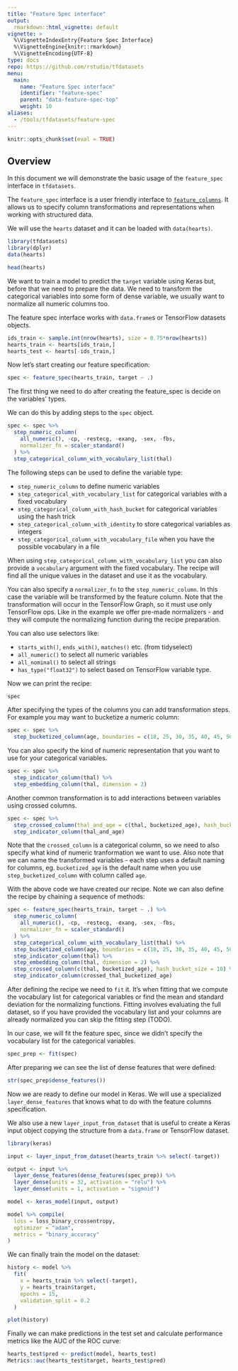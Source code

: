 ```yaml
---
title: "Feature Spec interface"
output: 
  rmarkdown::html_vignette: default
vignette: >
  %\VignetteIndexEntry{Feature Spec Interface}
  %\VignetteEngine{knitr::rmarkdown}
  %\VignetteEncoding{UTF-8}
type: docs
repo: https://github.com/rstudio/tfdatasets
menu:
  main:
    name: "Feature Spec interface"
    identifier: "feature-spec"
    parent: "data-feature-spec-top"
    weight: 10
aliases:
  - /tools/tfdatasets/feature-spec
---
```


```r
knitr::opts_chunk$set(eval = TRUE) 
```

## Overview

In this document we will demonstrate the basic usage of the `feature_spec` interface
in `tfdatasets`.

The `feature_spec` interface is a user friendly interface to [`feature_columns`](https://www.tensorflow.org/versions/r2.0/api_docs/python/tf/feature_column).
It allows us to specify column transformations and representations when working with
structured data.

We will use the `hearts` dataset and it can be loaded with `data(hearts)`.

```r
library(tfdatasets)
library(dplyr)
data(hearts)
```

```r
head(hearts)
```

We want to train a model to predict the `target` variable using Keras but, before
that we need to prepare the data. We need to transform the categorical variables
into some form of dense variable, we usually want to normalize all numeric columns too.

The feature spec interface works with `data.frame`s or TensorFlow datasets objects.

```r
ids_train <- sample.int(nrow(hearts), size = 0.75*nrow(hearts))
hearts_train <- hearts[ids_train,]
hearts_test <- hearts[-ids_train,]
```

Now let's start creating our feature specification: 

```r
spec <- feature_spec(hearts_train, target ~ .)
```

The first thing we need to do after creating the feature_spec is decide on the variables' types.

We can do this by adding steps to the `spec` object.

```r
spec <- spec %>% 
  step_numeric_column(
    all_numeric(), -cp, -restecg, -exang, -sex, -fbs,
    normalizer_fn = scaler_standard()
  ) %>% 
  step_categorical_column_with_vocabulary_list(thal)
```

The following steps can be used to define the variable type:

* `step_numeric_column` to define numeric variables
* `step_categorical_with_vocabulary_list` for categorical variables with a fixed vocabulary
* `step_categorical_column_with_hash_bucket` for categorical variables using the hash trick
* `step_categorical_column_with_identity` to store categorical variables as integers
* `step_categorical_column_with_vocabulary_file` when you have the possible vocabulary in a file

When using `step_categorical_column_with_vocabulary_list` you can also provide a `vocabulary` argument
with the fixed vocabulary. The recipe will find all the unique values in the dataset and use it
as the vocabulary.

You can also specify a `normalizer_fn` to the `step_numeric_column`. In this case the variable will be
transformed by the feature column. Note that the transformation will occur in the TensorFlow Graph,
so it must use only TensorFlow ops. Like in the example we offer pre-made normalizers - and they will
compute the normalizing function during the recipe preparation.

You can also use selectors like:

* `starts_with()`, `ends_with()`, `matches()` etc. (from tidyselect)
* `all_numeric()` to select all numeric variables
* `all_nominal()` to select all strings
* `has_type("float32")` to select based on TensorFlow variable type.

Now we can print the recipe:

```r
spec
```

After specifying the types of the columns you can add transformation steps. 
For example you may want to bucketize a numeric column:

```r
spec <- spec %>% 
  step_bucketized_column(age, boundaries = c(18, 25, 30, 35, 40, 45, 50, 55, 60, 65))
```

You can also specify the kind of numeric representation that you want to use for
your categorical variables.

```r
spec <- spec %>% 
  step_indicator_column(thal) %>% 
  step_embedding_column(thal, dimension = 2)
```

Another common transformation is to add interactions between variables using crossed
columns. 

```r
spec <- spec %>% 
  step_crossed_column(thal_and_age = c(thal, bucketized_age), hash_bucket_size = 1000) %>% 
  step_indicator_column(thal_and_age)
```

Note that the `crossed_column` is a categorical column, so we need to also specify what
kind of numeric tranformation we want to use. Also note that we can name the transformed
variables - each step uses a default naming for columns, eg. `bucketized_age` is the
default name when you use `step_bucketized_column` with column called `age`.

With the above code we have created our recipe. Note we can also define the
recipe by chaining a sequence of methods:

```r
spec <- feature_spec(hearts_train, target ~ .) %>% 
  step_numeric_column(
    all_numeric(), -cp, -restecg, -exang, -sex, -fbs,
    normalizer_fn = scaler_standard()
  ) %>% 
  step_categorical_column_with_vocabulary_list(thal) %>% 
  step_bucketized_column(age, boundaries = c(18, 25, 30, 35, 40, 45, 50, 55, 60, 65)) %>% 
  step_indicator_column(thal) %>% 
  step_embedding_column(thal, dimension = 2) %>% 
  step_crossed_column(c(thal, bucketized_age), hash_bucket_size = 10) %>%
  step_indicator_column(crossed_thal_bucketized_age)
```

After defining the recipe we need to `fit` it. It's when fitting that we compute the vocabulary
list for categorical variables or find the mean and standard deviation for the normalizing functions.
Fitting involves evaluating the full dataset, so if you have provided the vocabulary list and 
your columns are already normalized you can skip the fitting step (TODO).

In our case, we will fit the feature spec, since we didn't specify the vocabulary list
for the categorical variables.

```r
spec_prep <- fit(spec)
```

After preparing we can see the list of dense features that were defined:

```r
str(spec_prep$dense_features())
```

Now we are ready to define our model in Keras. We will use a specialized `layer_dense_features` that
knows what to do with the feature columns specification.

We also use a new `layer_input_from_dataset` that is useful to create a Keras input object copying the structure from a `data.frame` or TensorFlow dataset.

```r
library(keras)

input <- layer_input_from_dataset(hearts_train %>% select(-target))

output <- input %>% 
  layer_dense_features(dense_features(spec_prep)) %>% 
  layer_dense(units = 32, activation = "relu") %>% 
  layer_dense(units = 1, activation = "sigmoid")

model <- keras_model(input, output)

model %>% compile(
  loss = loss_binary_crossentropy, 
  optimizer = "adam", 
  metrics = "binary_accuracy"
)
```

We can finally train the model on the dataset:

```r
history <- model %>% 
  fit(
    x = hearts_train %>% select(-target),
    y = hearts_train$target, 
    epochs = 15, 
    validation_split = 0.2
  )

plot(history)
```

Finally we can make predictions in the test set and calculate performance 
metrics like the AUC of the ROC curve:

```r
hearts_test$pred <- predict(model, hearts_test)
Metrics::auc(hearts_test$target, hearts_test$pred)
```


